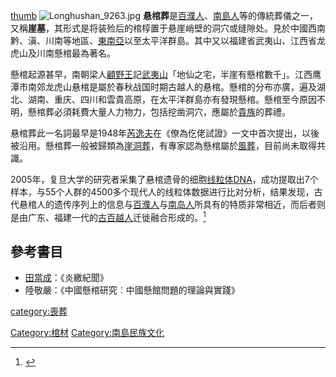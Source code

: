 [[file:Wuyi_Shan_Fengjing_Mingsheng_Qu_2012.08.22_16-03-16.jpg|thumb]]
[[File:Longhushan_9263.jpg|thumb]]
'''悬棺葬'''是[[百濮|百濮人]]、[[南島人|南島人]]等的傳統葬儀之一，又稱'''崖墓'''，其形式是将装殓后的棺椁置于悬崖峭壁的洞穴或缝隙处。見於中國西南黔、滇、川南等地區、[[東南亞|東南亞]]以至太平洋群島。其中又以福建省武夷山、江西省龙虎山及川南懸棺最為著名。

懸棺起源甚早，南朝梁人[[顧野王|顧野王]]記[[武夷山脉|武夷山]]「地仙之宅，半崖有懸棺數千」。江西鹰潭市南郊龙虎山悬棺是屬於春秋战国时期古越人的悬棺。懸棺的分布亦廣，遍及湖北、湖南、重庆、四川和雲貴高原，在太平洋群島亦有發現懸棺。懸棺至今原因不明，懸棺葬必須耗費大量人力物力，包括挖凿洞穴，應屬於[[貴族|貴族]]的葬禮。

悬棺葬此一名詞最早是1948年[[芮逸夫|芮逸夫]]在《僚為仡佬試證》一文中首次提出，以後被沿用。懸棺葬一般被歸類為[[崖洞葬|崖洞葬]]，有專家認為懸棺屬於[[風葬|風葬]]，目前尚未取得共識。

2005年，复旦大学的研究者采集了悬棺遗骨的细胞[[线粒体|线粒体]]DNA，成功提取出7个样本，与55个人群的4500多个现代人的线粒体数据进行比对分析，结果发现，古代悬棺人的遗传序列上的信息与[[百濮|百濮人]]与[[南岛人|南岛人]]所具有的特质非常相近，而后者则是由广东、福建一代的[[百越|古百越人]]迁徙融合形成的。<ref>{{Cite web |url=http://news.xinhuanet.com/st/2005-12/14/content_3919895.htm |title=三名复旦学生破译三峡悬棺主人真实身份(图) |access-date=2013-05-10 |archive-date=2009-09-08 |archive-url=https://web.archive.org/web/20090908091647/http://news.xinhuanet.com/st/2005-12/14/content_3919895.htm |dead-url=no }}</ref>

==參考書目==
<references/>
*[[田當成|田當成]]：《炎繳紀聞》
*陸敬嚴：《中國懸棺研究︰中國懸館問題的理論與實踐》

[[Category:棺材|Category:棺材]]
[[category:喪葬|category:喪葬]]
[[Category:南島民族文化|Category:南島民族文化]]